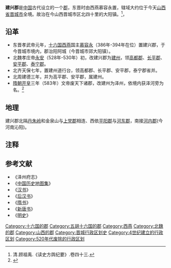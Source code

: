 '''建兴郡'''是[[中国|中国]]古代设立的一个[[郡|郡]]，东晋时由西燕慕容永置，辖域大约位于今天[[山西省|山西省]][[晋城市|晋城市]]全境。故治在今山西晋城市区北四十里的大阳镇。<ref>清.顾祖禹.《读史方舆纪要》.卷四十三.{{Cite web |url= http://zh.wikisource.org/wiki/%E8%AE%80%E5%8F%B2%E6%96%B9%E8%BC%BF%E7%B4%80%E8%A6%81/%E5%8D%B7%E5%9B%9B%E5%8D%81%E4%B8%89 |title= 讀史方輿紀要/卷四十三 |quote= 慕容永分上党置建兴郡 |access-date= 2013-12-12 |archive-date= 2021-11-01 |archive-url= https://web.archive.org/web/20211101142312/https://zh.wikisource.org/wiki/%E8%AE%80%E5%8F%B2%E6%96%B9%E8%BC%BF%E7%B4%80%E8%A6%81/%E5%8D%B7%E5%9B%9B%E5%8D%81%E4%B8%89 }}</ref>，

== 沿革 ==
*东晋孝武帝元年，[[十六国|十六国]][[西燕|西燕]]国主[[慕容永|慕容永]]（386年-394年在位）置建兴郡，于今晋城市境内，郡治阳阿城（今晋城市郊大阳镇）。
*北魏孝庄帝[[永安_(北魏)|永安]]（528年-530年）初，改建兴郡为[[建州_(北魏)|建州]]，领[[高都郡|高都郡]]、[[長平郡|长平郡]]、[[安平郡_(北魏)|安平郡]]、[[泰宁郡|泰宁郡]]。
*北齐天保七年，置建州道行台，领高都郡、长平郡、安平郡，泰宁郡省并。
*北周建德三年，并为高平郡、安平郡，属建州。
*[[隋朝|隋朝]][[开皇|开皇]]三年（583年）文帝废天下诸郡，改建州为泽州，依境内获泽河旁为名。<ref>{{Cite web|url=http://www.sxcnt.com/sjzh/lsdm07.htm|title=山西历史地名（七）|author=走进山西|date=2011-05-15|publisher=三晋文化信息网|language=中文|quote=建兴郡 晋太元中年西燕慕容永于阳阿县置建兴郡，北魏太平真君九年(448)废郡，和平五年(464)复置，永安中年改为建州，领高都郡、长平郡、安平郡、泰宁郡。故治在今山西晋城市北四十里大阳镇。|access-date=2013-05-15|archive-date=2009-01-06|archive-url=https://web.archive.org/web/20090106064130/http://www.sxcnt.com/sjzh/lsdm07.htm}}</ref>

== 地理 ==
建兴郡北隔[[丹朱岭|丹朱岭]]和金泉山与[[上党郡|上党郡]]相连、西依[[平阳郡|平阳郡]]与[[河東郡_(中國)|河东郡]]，南接[[河內郡_(中國)|河内郡]](今河南沁阳)。

== 注释 ==

{{Reflist|2}}

==参考文献==
*《泽州府志》
*《[[中国历史地图集|中国历史地图集]]》
*《[[汉书|汉书]]》
*《[[后汉书|后汉书]]》
*《[[隋书|隋书]]》
*《[[新唐书|新唐书]]》
*《[[明史|明史]]》

[[Category:十六国的郡|Category:十六国的郡]]
[[Category:五胡十六国的郡|Category:五胡十六国的郡]]
[[Category:西燕|Category:西燕]]
[[Category:北魏的郡|Category:北魏的郡]]
[[Category:山西的郡|Category:山西的郡]]
[[Category:晋城行政区划史|Category:晋城行政区划史]]
[[Category:4世纪建立的行政区划|Category:4世纪建立的行政区划]]
[[Category:520年代废除的行政区划|Category:520年代废除的行政区划]]